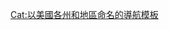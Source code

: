 {{US state navigation box
| name    = [[阿拉巴馬州|阿拉巴馬]]
| type    = [[美國州份|州]]
| capital = [[蒙哥馬利 (阿拉巴馬州)|蒙哥馬利]]
| listclass = hlist
| flag_image    = Flag of Alabama.svg
| flag_caption  = Flag of Alabama
| template_name = 阿拉巴馬州
| state = {{{state<includeonly>|autocollapse</includeonly>}}}
| image = [[File:Seal of Alabama.svg|100px]]

| title1 = {{link-en|阿拉巴馬州概述|Outline of Alabama|主題}}
| body1 = 
* {{link-en|與阿拉巴馬有關條目目錄|Index of Alabama-related articles|目錄}}
* {{link-en|阿拉巴馬州航空|Aviation in Alabama|航空}}
* {{link-en|阿拉巴馬州氣候|Climate of Alabama|氣候}}
* {{link-en|阿拉巴馬州美國國會代表|United States congressional delegations from Alabama|代表}}
* {{link-en|阿拉巴馬州地理|Geography of Alabama|地理}}
* {{link-en|阿拉巴馬州地質|Geology of Alabama|地質}}
* {{link-en|阿拉巴馬州政府|Government of Alabama|政府}}
** {{link-en|阿拉巴馬州州長列表|List of Governors of Alabama|州長}}
* {{link-en|阿拉巴馬州歷史|History of Alabama|歷史}}
** {{link-en|阿拉巴馬州史蹟名錄|National Register of Historic Places listings in Alabama|史蹟名錄}}
* [[:Category:阿拉巴馬州媒體|媒體]]
** {{link-en|阿拉巴馬州報章列表|List of newspapers in Alabama|報章}}
** {{link-en|阿拉巴馬州電台列表|List of radio stations in Alabama|電台}}
** {{link-en|阿拉巴馬州電視台列表|List of television stations in Alabama|電視台}}
* {{link-en|阿拉巴馬州人物列表|List of people from Alabama|人物}}
* {{link-en|阿拉巴馬州體育隊伍列表|List of professional sports teams in Alabama|體育}}
* {{link-en|阿拉巴馬州象徵列表|List of Alabama state symbols|象徵}}
* {{link-en|阿拉巴馬州交通|Transportation in Alabama|交通}}

| title2 = 社會
| body2 =
* {{link-en|阿拉巴馬州犯罪|Crime in Alabama|犯罪}}
* [[:Category:阿拉巴马州文化|文化]]
* {{link-en|阿拉巴馬州人口|Demographics of Alabama|人口}}
* [[亚拉巴马州|經濟]]
* {{link-en|阿拉巴馬州教育|Education in Alabama|教育}}
* {{link-en|阿拉巴馬州選舉|Elections in Alabama|選舉}}
* {{link-en|阿拉巴馬州選舉|Elections in Alabama|政治}}

| title3 = 地區
| body3 = 
* {{link-en|阿拉巴馬州北部|North Alabama}}
* {{link-en|阿拉巴馬州中部|Central Alabama}}
* {{link-en|阿拉巴馬州南部|South Alabama}}
* {{link-en|伯明翰地區|Birmingham District}}
* {{link-en|黑帶 (阿拉巴馬地區)|Black Belt (region of Alabama)|黑帶}}
* {{link-en|藤叢 (阿拉巴馬地區)|Canebrake (region of Alabama)|藤叢}}
* [[坎伯兰高原]]
* {{link-en|阿拉巴馬州東岸|Eastern Shore (Alabama)|東岸}}
* {{link-en|灣岸平原|Gulf Coastal Plain}}
* [[皮埃蒙特 (美國)|皮埃蒙特]]
* {{link-en|阿巴拉契亞山嶺河谷|Ridge-and-Valley Appalachians}}
* {{link-en|田納西河谷|Tennessee Valley}}
* {{link-en|狗尾草地區|Wiregrass Region|狗尾草}}

| title4 = 植物群和動物群
| body4 = 
* {{link-en|阿拉巴馬州兩棲類列表|List of amphibians of Alabama|兩棲}}
* {{link-en|阿拉巴馬州植物園列表|List of botanical gardens and arboretums in Alabama|花園}}
* {{link-en|阿拉巴馬州哺乳類列表|List of mammals of Alabama|哺乳類}}
* {{link-en|阿拉巴馬州爬蟲類列表|List of reptiles of Alabama|爬蟲}}
* {{link-en|阿拉巴馬州冠軍樹計劃|Alabama Champion Tree Program|樹木}}

| title5 = [[阿拉巴马州市镇列表|最大城市]]
| body5 = <!-- Sorted by size, all must have 50,000 or more residents -->
* [[伯明翰 (阿拉巴马州)|伯明翰]]
* [[蒙哥馬利 (阿拉巴馬州)|蒙哥馬利]]
* [[莫比爾 (阿拉巴馬州)|莫比爾]]
* [[亨茨维尔 (阿拉巴马州)|亨茨維爾]]
* [[塔斯卡盧薩 (阿拉巴馬州)|塔斯卡盧薩]]
* [[胡佛 (阿拉巴马州)|胡佛]]
* [[多森 (阿拉巴马州)|多森]]
* [[歐本 (阿拉巴馬州)|歐本]]
* [[迪凱特 (阿拉巴馬州)|迪凱特]]
* [[麦迪逊 (亚拉巴马州)|麥迪遜]] 

| title6 = {{link-en|阿拉巴馬州都會區列表|List of metropolitan areas of Alabama|都會區}}
| body6 = 
* {{link-en|伯明翰-胡佛都會區|Birmingham–Hoover Metropolitan Area|伯明翰-胡佛}}
* [[亨茨維爾都會區|亨茨維爾]]
* {{link-en|莫比爾都會區|Mobile Metropolitan Area|莫比爾}}
* {{link-en|蒙哥馬利都會區|Montgomery Metropolitan Area|蒙哥馬利}}
* [[塔斯卡盧薩都會區]]
* [[鲍德温县 (亚拉巴马州)|達芙妮-費爾霍普-弗利]]
* {{link-en|迪凱特都會區 (阿拉巴馬州)|Decatur metropolitan area, Alabama|迪凱特}}
* {{link-en|歐本都會區 (阿拉巴馬州)|Auburn metropolitan area, Alabama|歐本-歐佩萊卡}}
* {{link-en|多森都會區 (阿拉巴馬州)|Dothan metropolitan area, Alabama|多森}}
* {{link-en|弗洛倫斯-馬斯爾肖爾斯都會區|Florence–Muscle Shoals metropolitan area|弗洛倫斯-馬斯爾肖爾斯}}
* {{link-en|安妮斯敦-牛津都會區|Anniston–Oxford metropolitan area|安妮斯敦-牛津-傑克遜維爾}}
* [[埃托瓦县|加茲登]]

| title7 = [[阿拉巴馬州行政區劃|縣]]
| body7 = 
* [[奥陶加县 (亚拉巴马州)|奥陶加]]
* [[鲍德温县 (亚拉巴马州)|鲍德温]]
* [[巴伯县 (亚拉巴马州)|巴伯]]
* [[比伯县 (亚拉巴马州)|比伯]]
* [[布朗特县 (亚拉巴马州)|布朗特]]
* [[布洛克县 (亚拉巴马州)|布洛克]]
* [[巴特勒县 (亚拉巴马州)|巴特勒]]
* [[卡尔洪县 (亚拉巴马州)|卡尔洪]]
* [[钱伯斯县 (亚拉巴马州)|钱伯斯]]
* [[切羅基縣 (阿拉巴馬州)|切罗基]]
* [[奇尔顿县 (亚拉巴马州)|奇尔顿]]
* [[查可托县 (亚拉巴马州)|查可托]]
* [[克拉克县 (亚拉巴马州)|克拉克]]
* [[克莱县 (亚拉巴马州)|克莱]]
* [[克利本县 (亚拉巴马州)|克利本]]
* [[科菲县 (亚拉巴马州)|科菲]]
* [[科尔伯特县 (亚拉巴马州)|科尔伯特]]
* [[科尼卡县 (亚拉巴马州)|科尼卡]]
* [[库萨县 (亚拉巴马州)|库萨]]
* [[卡温顿县 (亚拉巴马州)|卡温顿]]
* [[克伦肖县|克伦肖]]
* [[卡尔曼县 (亚拉巴马州)|卡尔曼]]
* [[戴尔县 (亚拉巴马州)|戴尔]]
* [[達拉斯縣 (阿拉巴馬州)|达拉斯]]
* [[迪卡尔布县 (亚拉巴马州)|迪卡尔布]]
* [[埃尔莫尔县 (亚拉巴马州)|埃尔莫尔]]
* [[埃斯坎比亚县 (亚拉巴马州)|埃斯坎比亚]]
* [[埃托瓦县 (亚拉巴马州)|埃托瓦]]
* [[費耶特縣 (阿拉巴馬州)|费耶特]]
* [[富蘭克林縣 (阿拉巴馬州)|富兰克林]]
* [[杰尼瓦县 (亚拉巴马州)|杰尼瓦]]
* [[格林县 (亚拉巴马州)|格林]]
* [[黑尔县 (亚拉巴马州)|黑尔]]
* [[亨利县 (亚拉巴马州)|亨利]]
* [[休斯敦县 (亚拉巴马州)|休斯敦]]
* [[杰克逊县 (亚拉巴马州)|杰克逊]]
* [[杰斐逊县 (亚拉巴马州)|杰斐逊]]
* [[拉马尔县 (亚拉巴马州)|拉马尔]]
* [[劳德代尔县 (亚拉巴马州)|劳德代尔]]
* [[勞倫斯縣 (阿拉巴馬州)|劳伦斯]]
* [[利县 (亚拉巴马州)|利]]
* [[莱姆斯通县 (亚拉巴马州)|莱姆斯通]]
* [[朗兹县 (亚拉巴马州)|朗兹]]
* [[梅肯县 (亚拉巴马州)|梅肯]]
* [[麥迪遜縣 (亞拉巴馬州)|麦迪逊]]
* [[马伦戈县 (亚拉巴马州)|马伦戈]]
* [[马里恩县 (亚拉巴马州)|马里恩]]
* [[马歇尔县 (亚拉巴马州)|马歇尔]]
* [[莫比尔县 (亚拉巴马州)|莫比尔]]
* [[門羅縣 (阿拉巴馬州)|门罗]]
* [[蒙哥马利县 (亚拉巴马州)|蒙哥马利]]
* [[摩根县 (亚拉巴马州)|摩根]]
* [[佩里县 (亚拉巴马州)|佩里]]
* [[皮肯斯县 (亚拉巴马州)|皮肯斯]]
* [[派克县 (亚拉巴马州)|派克]]
* [[兰道夫县 (亚拉巴马州)|兰道夫]]
* [[拉塞尔县 (亚拉巴马州)|拉塞尔]]
* [[谢尔比县 (亚拉巴马州)|谢尔比]]
* [[圣克莱尔县 (亚拉巴马州)|圣克莱尔]]
* [[薩姆特縣 (阿拉巴馬州)|萨姆特]]
* [[塔拉迪加县 (亚拉巴马州)|塔拉迪加]]
* [[塔拉普萨县 (亚拉巴马州)|塔拉普萨]]
* [[塔斯卡卢萨县 (亚拉巴马州)|塔斯卡卢萨]]
* [[沃克縣 (阿拉巴馬州)|沃克]]
* [[华盛顿县 (亚拉巴马州)|华盛顿]]
* [[威尔科克斯县 (亚拉巴马州)|威尔科克斯]] 
* [[温斯顿县 (亚拉巴马州)|温斯顿]]

}}<noinclude>
{{collapsible option|statename=optional}}
{{U.S. state templates|state=expanded}}
[[Cat:以美國各州和地區命名的導航模板]]
</noinclude>